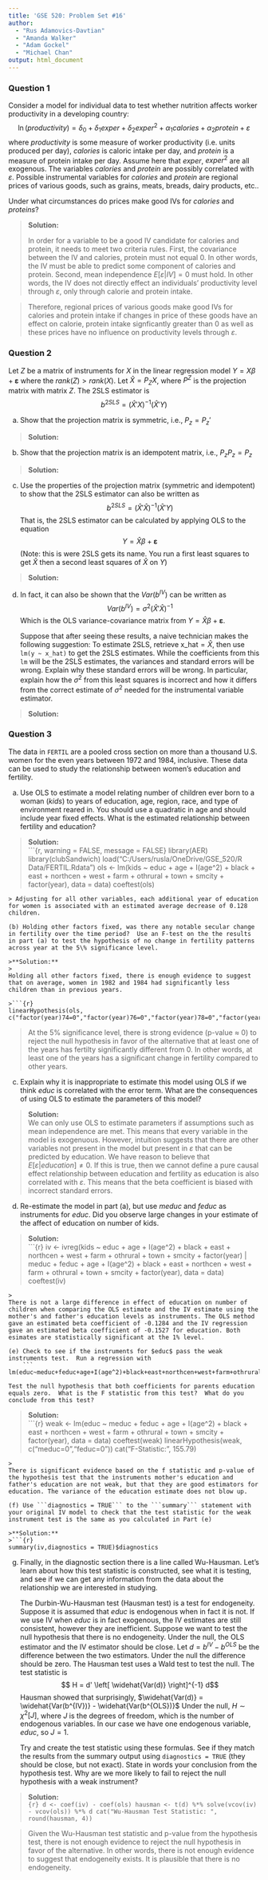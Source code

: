 ---
title: 'GSE 520: Problem Set #16'
author: 
  - "Rus Adamovics-Davtian"
  - "Amanda Walker"
  - "Adam Gockel"
  - "Michael Chan"
output: html_document
---

### Question 1

Consider a model for individual data to test whether nutrition affects worker productivity in a developing country:
$$\ln(productivity) = \delta_0 + \delta_1 exper + \delta_2 exper^2 + \alpha_1 calories + \alpha_2 protein + \varepsilon$$
where $productivity$ is some measure of worker productivity (i.e. units produced per day), $calories$ is caloric intake per day, and $protein$ is a measure of protein intake per day. Assume here that $exper$, $exper^2$ are all exogenous. The variables $calories$ and $protein$ are possibly correlated with $\varepsilon$. Possible instrumental variables for $calories$ and $protein$ are regional prices of various goods, such as grains, meats, breads, dairy products, etc..

Under what circumstances do prices make good IVs for $calories$ and $proteins$?

>**Solution:**
>
In order for a variable to be a good IV candidate for calories and protein, it needs to meet two criteria rules. First, the covariance between the IV and calories, protein must not equal 0. In other words, the IV must be able to predict some component of calories and protein. Second, mean independence $E[\varepsilon | IV] = 0$ must hold. In other words, the IV does not directly effect an individuals' productivity level through $\varepsilon$, only through calorie and protein intake. 

>Therefore, regional prices of various goods make good IVs for calories and protein intake if changes in price of these goods have an effect on calorie, protein intake signficantly greater than $0$ as well as these prices have no influence on productivity levels through $\varepsilon$.  

### Question 2
Let $Z$ be a matrix of instruments for $X$ in the linear regression model $Y = X \beta + \pmb \varepsilon$ where the $rank(Z) > rank(X)$.  Let $\widehat{X} = P_Z X$, where $P^Z$ is the projection matrix with matrix $Z$.  The 2SLS estimator is 
$$b^{2SLS} = \left(\widehat{X}'X\right)^{-1} \left(\widehat{X}'Y\right)$$

(a) Show that the projection matrix is symmetric, i.e., $P_z = P_z'$

>**Solution:**
\begin{align*}
P_z = & P_z^{'}\\
Z(Z^{'}Z)^{-1}Z^{'} = & (Z(Z^{'}Z)^{-1}Z^{'})^{'}\\
Z(Z^{'}Z)^{-1}Z^{'} = & (Z^{'})^{'}((Z^{'}Z)^{-1})^{'}Z^{'}\\
Z(Z^{'}Z)^{-1}Z^{'} = & Z(Z^{-1}(Z^{'})^{-1})^{'}Z^{'}\\ 
Z(Z^{'}Z)^{-1}Z^{'} = & Z((Z^{'})^{-1})^{'}(Z^{-1})^{'}Z^{'}\\ 
Z(Z^{'}Z)^{-1}Z^{'} = & Z((Z^{'})^{'})^{-1}(Z^{'})^{-1}Z^{'}\\ 
Z(Z^{'}Z)^{-1}Z^{'} = & Z(Z^{-1}(Z^{'})^{-1})Z^{'}\\  
Z(Z^{'}Z)^{-1}Z^{'} = & Z(Z^{'}Z)^{-1}Z^{'}\\
\end{align*}

(b) Show that the projection matrix is an idempotent matrix, i.e., $P_z P_z = P_z$

>**Solution:**
\begin{align*}
P_zP_z = & P_z\\
(Z(Z'Z)^{-1}Z') (Z(Z'Z)^{-1}Z') = &  Z(Z'Z)^{-1}Z'\\
(Z(Z'Z)^{-1}(Z'Z)(Z'Z)^{-1}Z') = & Z(Z'Z)^{-1}Z'\\
Z(Z'Z)^{-1}I_{n \times n}Z' = & Z(Z'Z)^{-1}Z'\\
Z(Z'Z)^{-1}Z' = & Z(Z'Z)^{-1}Z'\\
\end{align*}

(c) Use the properties of the projection matrix (symmetric and idempotent) to show that the 2SLS estimator can also be written as
$$b^{2SLS} = \left(\widehat{X}'\widehat{X}\right)^{-1} \left(\widehat{X}'Y\right)$$
That is, the 2SLS estimator can be calculated by applying OLS to the equation
$$Y = \widehat{X} \beta + \pmb \varepsilon$$
(Note: this is were 2SLS gets its name.  You run a first least squares to get $\widehat{X}$ then a second least squares of $\widehat{X}$ on $Y$)

>**Solution:**  
\begin{align}
\hat X = & P_z X\\
\hat X = & Z(Z^{'}Z)^{-1}Z^{'}X\\
X = & Z \alpha + \varepsilon \\
Y = & Z(Z^{'}Z)^{-1}Z^{'}X \beta + \varepsilon\\
Y = & P_z X \beta + \varepsilon\\
\end{align}

(d) In fact, it can also be shown that the $Var(b^{IV})$ can be written as 
$$Var(b^{IV}) = \sigma^2 \left(\widehat{X}'\widehat{X}\right)^{-1}$$
Which is the OLS variance-covariance matrix from $Y = \widehat{X} \beta + \pmb \varepsilon$.

    Suppose that after seeing these results, a naive technician makes the following suggestion:  To estimate 2SLS, retrieve $\text{x_hat} = \widehat{X}$, then use ```lm(y ~ x_hat)``` to get the 2SLS estimates.  While the coefficients from this ```lm``` will be the 2SLS estimates, the variances and standard errors will be wrong.  Explain why these standard errors will be wrong.  In particular, explain how the $\sigma^2$ from this least squares is incorrect and how it differs from the correct estimate of $\sigma^2$ needed for the instrumental variable estimator.

>**Solution:**  


### Question 3

The data in ```FERTIL``` are a pooled cross section on more than a thousand U.S. women for the even years between 1972 and 1984, inclusive. These data can be used to study the relationship between women's education and fertility.

(a) Use OLS to estimate a model relating number of children ever born to a woman ($kids$) to years of education, age, region, race, and type of environment reared in. You should use a quadratic in age and should include year fixed effects. What is the estimated relationship between fertility and education? 

>**Solution:**  
>```{r, warning = FALSE, message = FALSE}
library(AER)
library(clubSandwich)
load("C:/Users/rusla/OneDrive/GSE_520/R Data/FERTIL.Rdata")
ols <- lm(kids ~ educ + age + I(age^2) + black + east + northcen + west + farm + othrural + town + smcity + factor(year), data = data)
coeftest(ols)
```
> Adjusting for all other variables, each additional year of education for women is associated with an estimated average decrease of 0.128 children. 

(b) Holding other factors fixed, was there any notable secular change in fertility over the time period?  Use an F-test on the the results in part (a) to test the hypothesis of no change in fertility patterns across year at the 5\% significance level.

>**Solution:**
>
Holding all other factors fixed, there is enough evidence to suggest that on average, women in 1982 and 1984 had significantly less children than in previous years.

>```{r}
linearHypothesis(ols, c("factor(year)74=0","factor(year)76=0","factor(year)78=0","factor(year)80=0","factor(year)82=0","factor(year)84=0"))
```
> At the 5% significance level, there is strong evidence (p-value $\approx$ 0) to reject the null hypothesis in favor of the alternative that at least one of the years has fertilty significantly different from 0. In other words, at least one of the years has a significant change in fertility compared to other years.   

(c) Explain why it is inappropriate to estimate this model using OLS if we think $educ$ is correlated with the error term.  What are the consequences of using OLS to estimate the parameters of this model?

>**Solution:**  
We can only use OLS to estimate parameters if assumptions such as mean independence are met. This means that every variable in the model is exogenuous. However, intuition suggests that there are other variables not present in the model but present in $\varepsilon$ that can be predicted by education. We have reason to believe that $E[\varepsilon | education] \neq 0$. If this is true, then we cannot define a pure causal effect relationship between education and fertility as education is also correlated with $\varepsilon$. This means that the beta coefficient is biased with incorrect standard errors.  

(d) Re-estimate the model in part (a), but use $meduc$ and $feduc$ as instruments for $educ$.  Did you observe large changes in your estimate of the affect of education on number of kids.  

>**Solution:**  
>```{r}
iv <- ivreg(kids ~ educ + age + I(age^2) + black + east + northcen + west + farm + othrural + town + smcity + factor(year) | meduc + feduc + age + I(age^2) + black + east + northcen + west + farm + othrural + town + smcity + factor(year), data = data)
coeftest(iv)
```
>
There is not a large difference in effect of education on number of children when comparing the OLS estimate and the IV estimate using the mother's and father's education levels as instruments. The OLS method gave an estimated beta coefficient of -0.1284 and the IV regression gave an estimated beta coefficient of -0.1527 for education. Both esimates are statistically significant at the 1% level. 

(e) Check to see if the instruments for $educ$ pass the weak instruments test.  Run a regression with 
    ```
lm(educ~meduc+feduc+age+I(age^2)+black+east+northcen+west+farm+othrural+town+smcity+factor(year))
```
    Test the null hypothesis that both coefficients for parents education equals zero.  What is the F statistic from this test?  What do you conclude from this test?

>**Solution:**  
>```{r}
weak <- lm(educ ~ meduc + feduc + age + I(age^2) + black + east + northcen + west + farm + othrural + town + smcity + factor(year), data = data)
coeftest(weak)
linearHypothesis(weak, c("meduc=0","feduc=0"))
cat("F-Statistic: ", 155.79)
```
>
There is significant evidence based on the f statistic and p-value of the hypothesis test that the instruments mother's education and father's education are not weak, but that they are good estimators for education. The variance of the education estimate does not blow up. 

(f) Use ```diagnostics = TRUE``` to the ```summary``` statement with your original IV model to check that the test statistic for the weak instrument test is the same as you calculated in Part (e)

>**Solution:**
>```{r}
summary(iv,diagnostics = TRUE)$diagnostics
```

(g) Finally, in the diagnostic section there is a line called Wu-Hausman.  Let's learn about how this test statistic is constructed, see what it is testing, and see if we can get any information from the data about the relationship we are interested in studying.

    The Durbin-Wu-Hausman test (Hausman test) is a test for endogeneity.  Suppose it is assumed that $educ$ is endogenous when in fact it is not.  If we use IV when $educ$ is in fact exogenous, the IV estimates are still consistent, however they are inefficient.  Suppose we want to test the null hypothesis that there is no endogeneity.  Under the null, the OLS estimator and the IV estimator should be close.  Let $d = b^{IV}-b^{OLS}$ be the difference between the two estimators.  Under the null the difference should be zero.  The Hausman test uses a Wald test to test the null.  The test statistic is 
$$ H = d' \left[ \widehat{Var(d)} \right]^{-1} d$$
Hausman showed that surprisingly, $\widehat{Var(d)} = \widehat{Var(b^{IV})} -  \widehat{Var(b^{OLS})}$
Under the null, $H \sim \chi^2[J]$, where $J$ is the degrees of freedom, which is the number of endogenous variables.  In our case we have one endogenous variable, $educ$, so $J=1$.

    Try and create the test statistic using these formulas.  See if they match the results from the summary output using ```diagnostics = TRUE``` (they should be close, but not exact).  State in words your conclusion from the hypothesis test.  Why are we more likely to fail to reject the null hypothesis with a weak instrument?

>**Solution:**  
>```{r}
d <- coef(iv) - coef(ols)
hausman <- t(d) %*% solve(vcov(iv) - vcov(ols)) %*% d
cat("Wu-Hausman Test Statistic: ", round(hausman, 4))
```

> Given the Wu-Hausman test statistic and p-value from the hypothesis test, there is not enough evidence to reject the null hypothesis in favor of the alternative. In other words, there is not enough evidence to suggest that endogeneity exists. It is plausible that there is no endogeneity.

